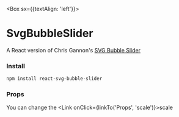 

<Meta title="intro" component={SvgBubbleSlider} />

<Box sx={{textAlign: 'left'}}>

# SvgBubbleSlider

A React version of Chris Gannon's [SVG Bubble Slider](https://codepen.io/chrisgannon/pen/GZNgLw/)

### Install

<Divider />

```sh
npm install react-svg-bubble-slider
```

### Props

<Divider />

You can change the <Link onClick={linkTo('Props', 'scale')}>scale</Link>

<SvgBubbleSlider />

</Box>
